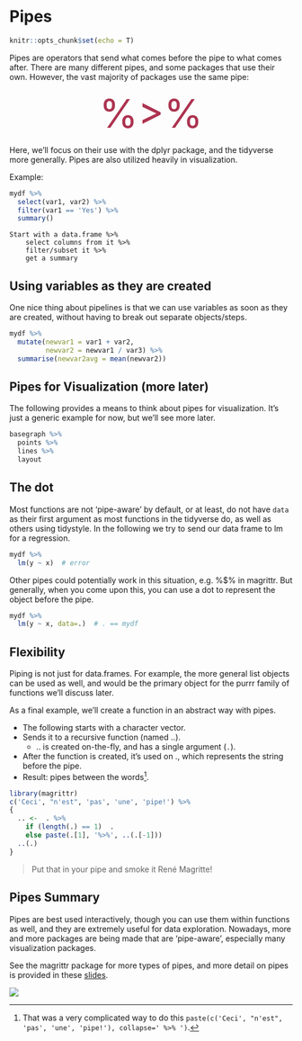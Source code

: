 # Pipes

```r
knitr::opts_chunk$set(echo = T)
```



Pipes are operators that send what comes before the pipe to what comes after. There are many different pipes, and some packages that use their own. However, the vast majority of packages use the same pipe:

<div style="text-align:center;font-variant:small-caps; font-size:500%; color:#990024CC">%>%</div>


Here, we'll focus on their use with the <span class="pack">dplyr</span> package, and the tidyverse more generally. Pipes are also utilized heavily in visualization.

Example:

```r
mydf %>% 
  select(var1, var2) %>% 
  filter(var1 == 'Yes') %>% 
  summary()
```

```
Start with a data.frame %>% 
    select columns from it %>% 
    filter/subset it %>% 
    get a summary
```


## Using variables as they are created

One nice thing about pipelines is that we can use variables as soon as they are created, without having to break out separate objects/steps.

```r
mydf %>%
  mutate(newvar1 = var1 + var2,
         newvar2 = newvar1 / var3) %>%
  summarise(newvar2avg = mean(newvar2))
```


## Pipes for Visualization (more later)

The following provides a means to think about pipes for visualization. It's just a generic example for now, but we'll see more later.

```r
basegraph %>% 
  points %>%
  lines %>%
  layout
```


## The dot

Most functions are not 'pipe-aware' by default, or at least, do not have `data` as their first argument as most functions in the tidyverse do, as well as others using tidystyle. In the following we try to send our data frame to <span class="func">lm</span> for a regression.

```r
mydf %>% 
  lm(y ~ x)  # error
```

Other pipes could potentially work in this situation, e.g. <span class="func">%$%</span> in <span class="pack">magrittr</span>. But generally, when you come upon this, you can use a dot to represent the object before the pipe.

```r
mydf %>% 
  lm(y ~ x, data=.)  # . == mydf
```


## Flexibility

Piping is not just for <span class="objclass">data.frames</span>. For example, the more general <span class="objclass">list</span> objects can be used as well, and would be the primary object for the <span class="pack">purrr</span> family of functions we'll discuss later.

As a final example, we'll create a function in an abstract way with pipes.

- The following starts with a character vector.
- Sends it to a recursive function (named <span class="func">..</span>).
    - <span class="func">..</span> is created on-the-fly, and has a single argument (`.`).
- After the function is created, it's used on ., which represents the string before the pipe.
- Result: pipes between the words[^collapse].

```r
library(magrittr)
c('Ceci', "n'est", 'pas', 'une', 'pipe!') %>%
{
  .. <-  . %>%
    if (length(.) == 1)  .
    else paste(.[1], '%>%', ..(.[-1]))
  ..(.)
} 
```

> Put that in your pipe and smoke it René Magritte!




## Pipes Summary

Pipes are best used interactively, though you can use them within functions as well, and they are extremely useful for data exploration.  Nowadays, more and more packages are being made that are 'pipe-aware', especially many visualization packages.



<div class='note'>
See the <span class="pack">magrittr</span> package for more types of pipes, and more detail on pipes is provided in these [slides](https://m-clark.github.io/workshops/dplyr/mainSlides.html).

<img class='img-note' src="img/R.ico" style="display:block; margin: 0 auto;"> 
</div>



[^collapse]: That was a very complicated way to do this `paste(c('Ceci', "n'est", 'pas', 'une', 'pipe!'), collapse=' %>% ')`.